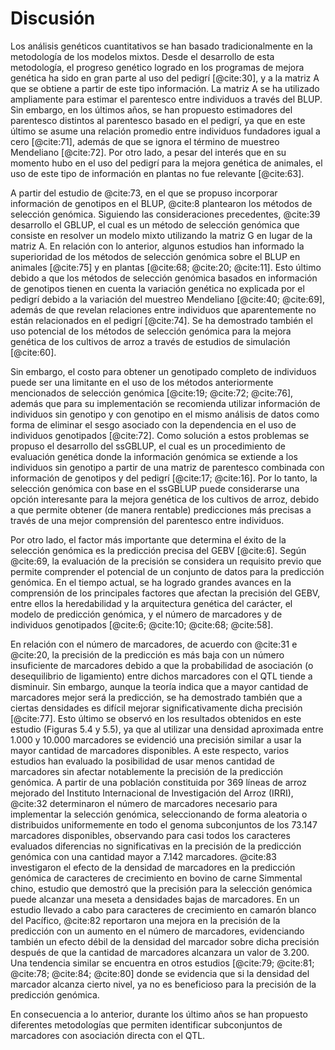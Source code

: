 
<!-- Para renderizar: bookdown::render_book("index.Rmd", "bookdown::pdf_book") -->

# Discusión

Los análisis genéticos cuantitativos se han basado tradicionalmente en la metodología de los modelos mixtos. Desde el desarrollo de esta metodología, el progreso genético logrado en los programas de mejora genética ha sido en gran parte al uso del pedigrí [@cite:30], y a la matriz A que se obtiene a partir de este tipo información. La matriz A se ha utilizado ampliamente para estimar el parentesco <!--(o covarianza genética)--> entre individuos a través del BLUP. Sin embargo, en los últimos años, se han propuesto estimadores del parentesco distintos al parentesco basado en el pedigrí, ya que en este último se asume una relación promedio entre individuos fundadores igual a cero [@cite:71], además de que se ignora el término de muestreo Mendeliano [@cite:72]. Por otro lado, a pesar del interés que en su momento hubo en el uso del pedigrí para la mejora genética de animales, el uso de este tipo de información en plantas no fue relevante [@cite:63].

A partir del estudio de @cite:73, en el que se propuso incorporar información de genotipos en el BLUP, @cite:8 plantearon los métodos de selección genómica. Siguiendo las consideraciones precedentes, @cite:39 desarrollo el GBLUP, el cual es un método de selección genómica que consiste en resolver un modelo mixto utilizando la matriz G en lugar de la matriz A. En relación con lo anterior, algunos estudios han informado la superioridad de los métodos de selección genómica sobre el BLUP en animales [@cite:75] y en plantas [@cite:68; @cite:20; @cite:11]. Esto último debido a que los métodos de selección genómica basados en información de genotipos tienen en cuenta la variación genética no explicada por el pedigrí debido a la variación del muestreo Mendeliano [@cite:40; @cite:69], además de que revelan relaciones entre individuos que aparentemente no están relacionados en el pedigrí [@cite:74]. Se ha demostrado también el uso potencial de los métodos de selección genómica para la mejora genética de los cultivos de arroz a través de estudios de simulación [@cite:60].

Sin embargo, el costo para obtener un genotipado completo de individuos puede ser una limitante en el uso de los métodos anteriormente mencionados de selección genómica [@cite:19; @cite:72; @cite:76], además que para su implementación se recomienda utilizar información de individuos sin genotipo y con genotipo en el mismo análisis de datos como forma de eliminar el sesgo asociado con la dependencia en el uso de individuos genotipados [@cite:72]. Como solución a estos problemas se propuso el desarrollo del ssGBLUP, el cual es un procedimiento de evaluación genética donde la información genómica se extiende a los individuos sin genotipo a partir de una matriz de parentesco combinada con información de genotipos y del pedigrí [@cite:17; @cite:16]. Por lo tanto, la selección genómica con base en el ssGBLUP puede considerarse una opción interesante para la mejora genética de los cultivos de arroz, debido a que permite obtener (de manera rentable) predicciones más precisas a través de una mejor comprensión del parentesco entre individuos<!--, y también estimaciones más precisas de los parámetros genéticos-->.

Por otro lado, el factor más importante que determina el éxito de la selección genómica es la predicción precisa del GEBV [@cite:6]. Según @cite:69, la evaluación de la precisión se considera un requisito previo que permite comprender el potencial de un conjunto de datos para la predicción genómica. En el tiempo actual, se ha logrado grandes avances en la comprensión de los principales factores que afectan la precisión del GEBV, entre ellos la heredabilidad y la arquitectura genética del carácter, el modelo de predicción genómica, y el número de marcadores y de individuos genotipados [@cite:6; @cite:10; @cite:68; @cite:58].

En relación con el número de marcadores, de acuerdo con @cite:31 e @cite:20, la precisión de la predicción es más baja con un número insuficiente de marcadores debido a que la probabilidad de asociación (o desequilibrio de ligamiento) entre dichos marcadores con el QTL tiende a disminuir. Sin embargo, aunque la teoría indica que a mayor cantidad de marcadores mejor será la predicción, se ha demostrado también que a ciertas densidades es difícil mejorar significativamente dicha precisión [@cite:77]. Esto último se observó en los resultados obtenidos en este estudio (Figuras 5.4 y 5.5), ya que al utilizar una densidad aproximada entre 1.000 y 10.000 marcadores se evidenció una precisión similar a usar la mayor cantidad de marcadores disponibles. A este respecto, varios estudios han evaluado la posibilidad de usar menos cantidad de marcadores sin afectar notablemente la precisión de la predicción genómica. A partir de una población constituida por 369 líneas de arroz mejorado del Instituto Internacional de Investigación del Arroz (IRRI), @cite:32 determinaron el número de marcadores necesario para implementar la selección genómica, seleccionando de forma aleatoria o distribuidos uniformemente en todo el genoma subconjuntos de los 73.147 marcadores disponibles, observando para casi todos los caracteres evaluados diferencias no significativas en la precisión de la predicción genómica con una cantidad mayor a 7.142 marcadores. @cite:83 investigaron el efecto de la densidad de marcadores en la predicción genómica de caracteres de crecimiento en bovino de carne Simmental chino, estudio que demostró que la precisión para la selección genómica puede alcanzar una meseta a densidades bajas de marcadores. En un estudio llevado a cabo para caracteres de crecimiento en camarón blanco del Pacífico, @cite:82 reportaron una mejora en la precisión de la predicción con un aumento en el número de marcadores, evidenciando también un efecto débil de la densidad del marcador sobre dicha precisión después de que la cantidad de marcadores alcanzara un valor de 3.200. Una tendencia similar se encuentra en otros estudios [@cite:79; @cite:81; @cite:78; @cite:84; @cite:80] donde se evidencia que si la densidad del marcador alcanza cierto nivel, ya no es beneficioso para la precisión de la predicción genómica.

En consecuencia a lo anterior, durante los último años se han propuesto diferentes metodologías que permiten identificar subconjuntos de marcadores con asociación directa con el QTL. 



<!--

- Dimension reduction and variable selection …

En las aplicaciones prácticas de la selección habilitada por el genoma, a menudo se desea genotipar un subconjunto de marcadores SNP del genoma completo para reducir el costo del genotipado, especialmente para la selección inicial de animales. Para los modelos de regresión basados en SNP comúnmente utilizados, se ha demostrado (Long et al. 2007; Habier et al. 2009; Usai et al. 2009; Weigel et al. 2009) que, con un subconjunto de SNP cuidadosamente elegido, se puede lograr una fiabilidad razonablemente alta de la BV predicha. Por ejemplo, Weigel et al. (2009) encontraron que al usar los 300 SNP que tenían los efectos estimados más grandes de una regresión bayesiana de Lasso completa con los 32 518 SNP, la confiabilidad de la predicción era la mitad de la obtenida con todos los SNP. Usai et al. (2009) encontraron en simulaciones que la precisión del BV estimado alcanzó un máximo cuando se usaron 169 marcadores, los cuales fueron seleccionados de 6000 SNPs usando un algoritmo de regresión de ángulo mínimo de Lasso.

Para la selección genómica, el objetivo principal de seleccionar un subconjunto de marcadores del genoma completo es reducir el costo del genotipado mientras se mantiene la capacidad predictiva obtenida con los marcadores seleccionados a un nivel razonable.

En conjunto, este estudio demostró el potencial de combinar la reducción de dimensiones y la selección de variables para una predicción precisa y rentable de la VB genómica (CONCLUSION DE ESTE ESTUDIO).

--

- Effect of hidden relatedness ...

el uso de una cantidad abrumadora de datos genómicos no aumenta la precisión del modelo de predicción después de alcanzar la saturación (Habier et al. 2013) y se debe aplicar la priorización de SNP específicos del rasgo (Lippert et al. 2013).

--

Increasing accuracy and reducing costs ...

La densidad de marcadores se ha investigado en algunos estudios, aunque han mostrado resultados divergentes sobre el uso de conjuntos de datos de SNP de menor o mayor densidad (Habier et al. 2009; Weigel et al. 2009; Moser et al. 2010; Crossa et al. 2013; Pérez-Rodríguez et al. 2013; Tayeh et al. 2015). Una mayor densidad de genotipado no siempre mejora la precisión y los subconjuntos de marcadores a veces superan el conjunto de datos completo (Zhang et al. 2010; Ma et al. 2016). En consecuencia, las proposiciones señalan diferentes metodologías para encontrar subconjuntos de marcadores, como aleatorios (marcadores distribuidos uniformemente en el genoma), marcadores de efecto y marcadores significativamente asociados con los loci de rasgos cuantitativos (QTL) (Resende et al. 2012; Spindel et al. 2015; Hoffstetter et al. 2016a). En general, el uso de subconjuntos de marcadores seleccionados en función de sus efectos o posiciones ha proporcionado una estrategia eficiente para mejorar la precisión (Vazquez et al. 2010; Resende et al. 2012; Zhang et al. 2015). Tayeh et al. (2015) disminuyó la cantidad de marcadores de 9824 a 2945 al retener un solo marcador por posición única en el mapa. Estos autores no encontraron precisión de predicción reducida en ninguno de los rasgos evaluados. Basado en Ma et al. (2016), la preselección de marcadores basada en el análisis de bloques de haplotipos es una opción interesante para reducir costos con la implementación de la selección genómica (EN LA INTRODUCCIÓN).

Varios estudios han documentado los beneficios de usar subconjuntos de marcadores para mejorar la precisión de la predicción en los análisis de selección genómica (Moser et al. 2010 ; Resende et al. 2012 ; Szyda et al. 2013 ; Spindel et al. 2015 ; Tayeh et al. 2015 ; Hoffstetter et al. 2016a ; Li et al. 2018 ). Se utilizaron dos estrategias basadas en el efecto de los marcadores para encontrar subconjuntos de marcadores en el entrenamiento de los individuos de nuestro estudio (EJEMPLOS DE ESTUDIO Y PROPOSITO DE ESTE ESTUDIO).

Según Porto-Neto et al. ( 2015 ), la selección de SNP tendría en cuenta diferentes frecuencias de alelos marcadores entre individuos; la heredabilidad que falta se puede recuperar en gran medida y conducir a una mayor precisión (LA SELECCIÓN DE SNP CONSIDERA VARIAS COSAS QUE PUEDEN CONDUCIR A UN MEJOR PRECISIÓN).

Después de seleccionar los subconjuntos de marcadores, se observó una pequeña pérdida de precisión, aproximadamente del 4 al 16 % (conjunto de datos HEL) y del 1 al 8 % (conjunto de datos USP), cuando se comparó la predicción de panel de alta densidad (todos los marcadores disponibles) con un subconjunto formado por 100 SNP presentando efecto fuerte. Sin embargo, la pérdida de precisión fue mayor para RICE, aproximadamente 11-38%. Estos resultados también pueden deberse a la mayor oportunidad de tomar prestada información de genotipos estrechamente relacionados y de una mejor estructura poblacional en HEL y USP (híbridos obtenidos a través de cruces usando 111 y 49 líneas endogámicas parentales, respectivamente) que de genotipos menos relacionados incluidos en el Conjunto de datos RICE (de un panel de diversidad) (Figura S1)  (LA SELECCIÓN DE SNP CONSIDERA VARIAS COSAS QUE PUEDEN CONDUCIR A UN MEJOR PRECISIÓN).

Varios estudios demostraron que la selección de marcadores basada en el genotipado de alta densidad puede ser una alternativa eficaz a la predicción genómica (Spindel et al. 2015 , 2016 ; Tayeh et al. 2015 ; Ma et al. 2016 ; Li et al. 2018 ).). Otra forma sería ponderar la matriz de relaciones genómicas con SNP seleccionados previamente de estudios de asociación del genoma completo (GWAS) (Su et al. 2014 ; Spindel et al. 2016 ). Zhang et al. ( 2015 ) demostraron que la matriz G ponderada de acuerdo con los SNP individuales que presentan señales de asociación fuertes y robustas puede mejorar efectivamente las predicciones genómicas. VanRaden et al. ( 2017) observaron un aumento en la precisión debido a la adición de marcadores. Estos marcadores se seleccionaron en función de la prueba de mayor significación, el mayor efecto absoluto o la mayor variación genética, que contribuyó al locus, en chips SNP de alta densidad para la cría de animales. Sin embargo, solo usamos marcadores con efectos más altos para construir GRM y nuestros resultados muestran que este enfoque es eficiente y fácil de implementar en los programas de mejoramiento. El modelo de efecto genético principal utiliza el GRM para predicciones genómicas, con la ventaja de poder capturar LD entre marcadores y genes causales, segregación mendeliana, enlaces genéticos a través de ancestros comunes desconocidos y un bajo requerimiento computacional. La selección de marcadores con efectos más altos para rasgos específicos probablemente permitió asociaciones entre marcadores SNP seleccionados y regiones QTL verdaderas

Yu et al. ( 2014 ) desarrollaron recientemente matrices fijas precisas con 6 K SNP a través de genotipado de alta densidad para un programa de mejoramiento de arroz. Seleccionaron SNP representativos encontrados a través de estudios de diversidad genética y marcadores ubicados dentro de genes de rasgos importantes distribuidos uniformemente en 12 cromosomas.

Además, los métodos de aprendizaje automático se han aplicado a la selección genómica para identificar un subconjunto de SNP que presentan enlaces directos a genes candidatos que afectan los rasgos complejos. Li et al. ( 2018) encontró que los 3000 SNP principales identificados a través de métodos de aprendizaje automático tenían valores de precisión similares a los calculados en base al panel completo de SNP. Según nuestros resultados, la eliminación de los marcadores que presentan un efecto pequeño es una buena estrategia que tiene el potencial de construir un chip SNP de baja densidad específico del rasgo y reducir los costos de genotipado en los programas de mejoramiento.

En la literatura se informaron métodos similares basados en marcadores seleccionados distribuidos uniformemente en el genoma (Moser et al. 2010 ; Spindel et al. 2015 ; Tayeh et al. 2015 ). Spindel et al. ( 2015 ) observaron que los subconjuntos distribuidos uniformemente a lo largo del genoma eran los contribuyentes más importantes a la PA y tenían menos varianza de precisión que los elegidos al azar. Moser et al. ( 2010 ) mostró que un chip con 3000 marcadores espaciados uniformemente podría proporcionar aproximadamente un 90 % de precisión lograda a través de alta densidad. La selección de marcadores equidistantes entre rasgos superó el problema mediante el uso de un subconjunto de SNP específicos del rasgo de interés (Ogawa et al. 2014). En nuestro estudio, con respecto a los rasgos GY y PH, 2500 SNP distribuidos uniformemente a lo largo del genoma pudieron satisfacer la necesidad de una predicción precisa de GS en las poblaciones investigadas de ARROZ y maíz (HEL y USP).

En general, nuestros resultados mostraron que es posible seleccionar los marcadores más informativos para mejorar la precisión y construir una matriz de bajo costo para implementar la selección genómica en programas de mejoramiento basados en un panel de alta densidad. La mejor estrategia adoptada para los subconjuntos de marcadores es el efecto del marcador original, que aumenta ligeramente la precisión y reduce los sesgos (CONCLUSION DE ESTE ESTUDIO).

es posible seleccionar los marcadores más informativos para mejorar la precisión y construir una matriz de bajo costo para implementar la selección genómica en programas de mejoramiento basados en un panel de alta densidad. Ambas estrategias adoptadas para encontrar subconjuntos de marcadores permitieron aumentar la precisión con menores sesgos (CONCLUSION DE ESTE ESTUDIO).

--


-->
